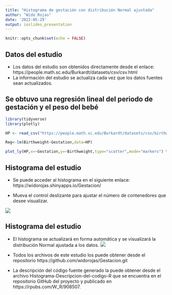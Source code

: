 ```yaml
---
title: "Histograma de gestación con distribución Normal ajustada"
author: "Wido Rojas"
date: '2022-05-29'
output: ioslides_presentation
---
```


```r
knitr::opts_chunk$set(echo = FALSE)
```


## Datos del estudio

- Los datos del estudio son obtenidos directamente desde el enlace: https://people.math.sc.edu/Burkardt/datasets/csv/csv.html
- La información del estudio se actualiza cada vez que los datos fuentes sean actualizados.

## Se obtuvo una regresión lineal del periodo de gestación y el peso del bebé
```r
library(tidyverse)
library(plotly)

HP <- read_csv("https://people.math.sc.edu/Burkardt/datasets/csv/birthweight.csv")

Reg<-lm(Birthweight~Gestation,data=HP)

plot_ly(HP,x=~Gestation,y=~Birthweight,type="scatter",mode="markers") %>% add_lines(x=~Gestation,y=fitted(Reg)) %>% layout(title="REGRESIÓN LINEAL DEL PESO VERSUS EL TIEMPO DE GESTACIÓN EN SEMANAS")
```

## Histograma del estudio

- Se puede acceder al histograma en el siguiente enlace: https://widorojas.shinyapps.io/Gestacion/

- Mueva el control deslizante para ajustar el número de contenedores que desee visualizar. 

![ ](contenedores.png){witdh=90%}

## Histograma del estudio
- El histograma se actualizará en forma automática y se visualizará la distribución Normal ajustada a los datos.
![ ](histograma.png)
- Todos los archivos de este estudio los puede obtener desde el repositorio https://github.com/widorojas/Gestacion.git 

- La descripción del código fuente generado la puede obtener desde el archivo Histograma-Descripcion-del-codigo-R que se encuentra en el repositorio GitHub del proyecto y publicado en https://rpubs.com/W_R/908507.
